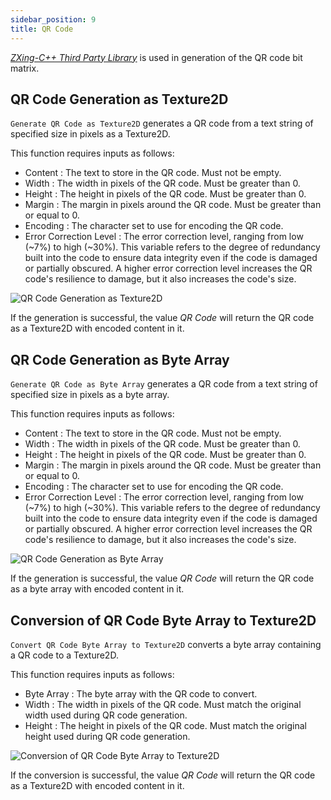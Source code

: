 ```yaml
---
sidebar_position: 9
title: QR Code
---
```


[*ZXing-C++ Third Party Library*](https://github.com/zxing-cpp/zxing-cpp) is used in generation of the QR code bit matrix.

## QR Code Generation as Texture2D
`Generate QR Code as Texture2D` generates a QR code from a text string of specified size in pixels as a Texture2D.

This function requires inputs as follows:
* Content <Step text="1"/> : The text to store in the QR code. Must not be empty.
* Width <Step text="2"/> : The width in pixels of the QR code. Must be greater than 0.
* Height <Step text="3"/> : The height in pixels of the QR code. Must be greater than 0.
* Margin <Step text="4"/> : The margin in pixels around the QR code. Must be greater than or equal to 0.
* Encoding <Step text="5"/> : The character set to use for encoding the QR code.
* Error Correction Level <Step text="6"/> : The error correction level, ranging from low (~7%) to high (~30%).
This variable refers to the degree of redundancy built into the code to ensure data integrity even
if the code is damaged or partially obscured. A higher error correction level increases the QR code's resilience
to damage, but it also increases the code's size.

![QR Code Generation as Texture2D](_static/img/qr_01_generate_as_texture2d.png)

If the generation is successful, the value *QR Code* <Step text="7"/> will return the QR code as a Texture2D
with encoded content in it.

## QR Code Generation as Byte Array
`Generate QR Code as Byte Array` generates a QR code from a text string of specified size in pixels as a byte array.

This function requires inputs as follows:
* Content <Step text="1"/> : The text to store in the QR code. Must not be empty.
* Width <Step text="2"/> : The width in pixels of the QR code. Must be greater than 0.
* Height <Step text="3"/> : The height in pixels of the QR code. Must be greater than 0.
* Margin <Step text="4"/> : The margin in pixels around the QR code. Must be greater than or equal to 0.
* Encoding <Step text="5"/> : The character set to use for encoding the QR code.
* Error Correction Level <Step text="6"/> : The error correction level, ranging from low (~7%) to high (~30%).
This variable refers to the degree of redundancy built into the code to ensure data integrity even
if the code is damaged or partially obscured. A higher error correction level increases the QR code's resilience
to damage, but it also increases the code's size.

![QR Code Generation as Byte Array](_static/img/qr_02_generate_as_byte_array.png)

If the generation is successful, the value *QR Code* <Step text="7"/> will return the QR code as a byte array
with encoded content in it.

## Conversion of QR Code Byte Array to Texture2D
`Convert QR Code Byte Array to Texture2D` converts a byte array containing a QR code to a Texture2D.

This function requires inputs as follows:
* Byte Array <Step text="1"/> : The byte array with the QR code to convert.
* Width <Step text="2"/> : The width in pixels of the QR code. Must match the original width used during QR code generation.
* Height <Step text="3"/> : The height in pixels of the QR code. Must match the original height used during QR code generation.

![Conversion of QR Code Byte Array to Texture2D](_static/img/qr_03_convert.png)

If the conversion is successful, the value *QR Code* <Step text="4"/> will return the QR code as a Texture2D
with encoded content in it.